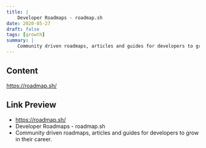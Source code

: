 ```yaml
---
title: |
    Developer Roadmaps - roadmap.sh
date: 2020-05-27
draft: false
tags: [growth]
summary: |
    Community driven roadmaps, articles and guides for developers to grow in their career.
---
```


## Content

https://roadmap.sh/

## Link Preview

- https://roadmap.sh/
- Developer Roadmaps - roadmap.sh
- Community driven roadmaps, articles and guides for developers to grow in their career.
